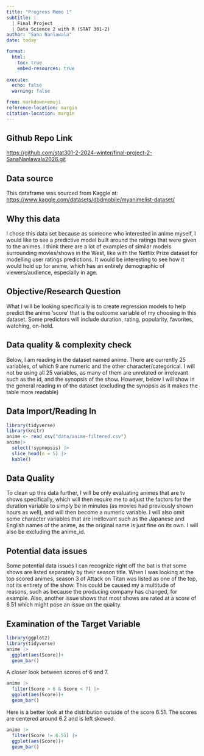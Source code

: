 ```yaml
---
title: "Progress Memo 1"
subtitle: |
  | Final Project 
  | Data Science 2 with R (STAT 301-2)
author: "Sana Nanlawala"
date: today

format:
  html:
    toc: true
    embed-resources: true
    
execute:
  echo: false
  warning: false

from: markdown+emoji 
reference-location: margin
citation-location: margin
---
```


::: {.callout-tip icon="false"}
## Github Repo Link

<https://github.com/stat301-2-2024-winter/final-project-2-SanaNanlawala2026.git>
:::

## Data source

This dataframe was sourced from Kaggle at: <https://www.kaggle.com/datasets/dbdmobile/myanimelist-dataset/>

## Why this data

I chose this data set because as someone who interested in anime myself, I would like to see a predictive model built around the ratings that were given to the animes. I think there are a lot of examples of similar models surrounding movies/shows in the West, like with the Netflix Prize dataset for modelling user ratings predictions. It would be interesting to see how it would hold up for anime, which has an entirely demographic of viewers/audience, especially in age.

## Objective/Research Question 
What I will be looking specifically is to create regression models to help predict the anime 'score' that is the outcome variable of my choosing in this dataset. Some predictors will include duration, rating, popularity, favorites, watching, on-hold. 

## Data quality & complexity check

Below, I am reading in the dataset named anime. There are currently 25 variables, of which 9 are numeric and the other character/categorical. I will not be using all 25 variables, as many of them are unrelated or irrelevant such as the id, and the synopsis of the show. However, below I will show in the general reading in of the dataset (excluding the synopsis as it makes the table more readable) 

## Data Import/Reading In
```r
library(tidyverse)
library(knitr)
anime <- read_csv("data/anime-filtered.csv")
anime|> 
  select(!sypnopsis) |> 
  slice_head(n = 5) |> 
  kable()
```

## Data Quality
To clean up this data further, I will be only evaluating animes that are tv shows specifically, which will then require me to adjust the factors for the duration variable to simply be in minutes (as movies had previously shown hours as well), and will then become a numeric variable. I will also omit some character variables that are irrellevant such as the Japanese and English names of the anime, as the original name is just fine on its own. I will also be excluding the anime_id. 


## Potential data issues

Some potential data issues I can recognize right off the bat is that some shows are listed separately by their season title. When I was looking at the top scored animes, season 3 of Attack on Titan was listed as one of the top, not its entirety of the show. This could be caused my a multitude of reasons, such as because the producing company has changed, for example. Also, another issue shows that most shows are rated at a score of 6.51 which might pose an issue on the quality. 

## Examination of the Target Variable
```r
library(ggplot2)
library(tidyverse)
anime |> 
  ggplot(aes(Score))+
  geom_bar()
```
A closer look between scores of 6 and 7. 
```r
anime |> 
  filter(Score > 6 & Score < 7) |> 
  ggplot(aes(Score))+
  geom_bar()
```

Here is a better look at the distribution outside of the score 6.51. The scores are centered around 6.2 and is left skewed.
```r
anime |> 
  filter(Score != 6.51) |> 
  ggplot(aes(Score))+
  geom_bar()
```

